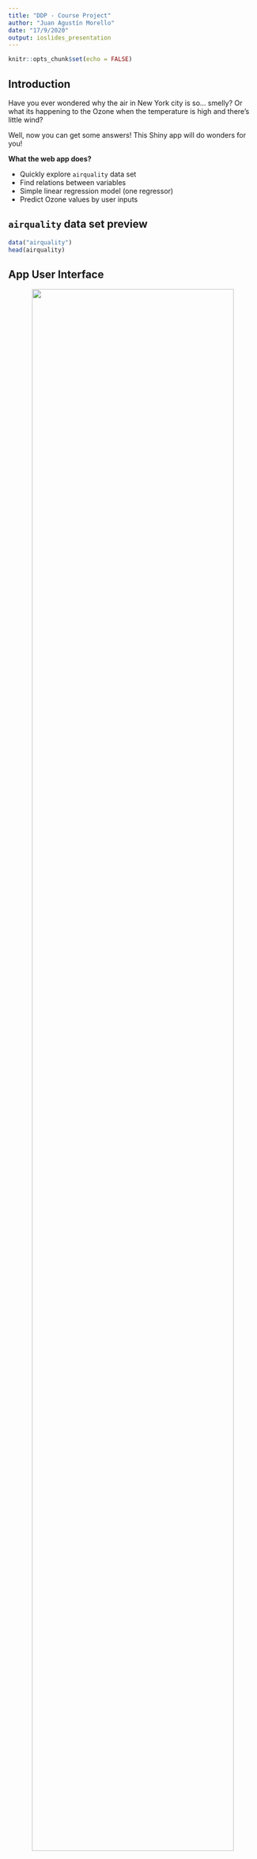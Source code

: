 ```yaml
---
title: "DDP - Course Project"
author: "Juan Agustín Morello"
date: "17/9/2020"
output: ioslides_presentation
---
```


```r
knitr::opts_chunk$set(echo = FALSE)
```

## Introduction

Have you ever wondered why the air in New York city is so... smelly?
Or what its happening to the Ozone when the temperature is high and there's little wind?

Well, now you can get some answers! This Shiny app will do wonders for you!

**What the web app does?**

- Quickly explore `airquality` data set
- Find relations between variables
- Simple linear regression model (one regressor)
- Predict Ozone values by user inputs

## `airquality` data set preview

```r
data("airquality")
head(airquality)
```

## App User Interface

<center>![](UI-image.png){width=90%}</center>
<center>Just an example</center>

## Links

- Shiny web app: https://jamorello.shinyapps.io/DDP-Course-Project/
- Source Code: https://github.com/JAMorello/datasciencecoursera/tree/master/Developing%20Data%20Products%20-%20Assignments/DDP-Course-Project


